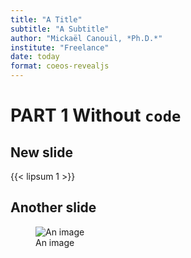```yaml
---
title: "A Title"
subtitle: "A Subtitle"
author: "Mickaël Canouil, *Ph.D.*"
institute: "Freelance"
date: today
format: coeos-revealjs
---
```


# PART 1 Without `code` {.center .center-x}

## New slide {.smaller}

{{< lipsum 1 >}}

## Another slide {.smaller}

![An image]({{< placeholder 900 300>}})
